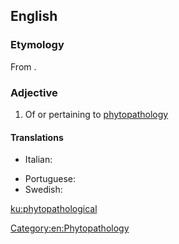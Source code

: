 ==English==

===Etymology===
From {{affix|en|phyto-|pathological}}.

===Adjective===
{{en-adj}}

# Of or pertaining to [[phytopathology]]

====Translations====
{{trans-top|pertaining to phytopathology}}
* Italian: {{t+|it|fitopatologico}}
{{trans-mid}}
* Portuguese: {{t|pt|fitopatológico}}
* Swedish: {{t|sv|växtpatologisk}}
{{trans-bottom}}

[[Category:en:Phytopathology]]

[[ku:phytopathological]]